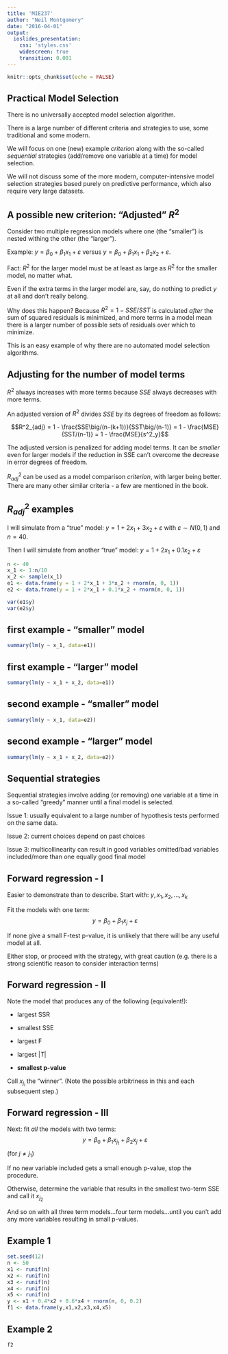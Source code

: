 ```yaml
---
title: 'MIE237'
author: "Neil Montgomery"
date: "2016-04-01"
output: 
  ioslides_presentation: 
    css: 'styles.css' 
    widescreen: true 
    transition: 0.001
---
```

\newcommand{\Var}[1]{\text{Var}\left( #1 \right)}
\newcommand{\E}[1]{E\left( #1 \right)}
\newcommand{\Sample}[1]{#1_1,\ldots,#1_n}
\newcommand{\od}[2]{\overline #1_{#2\cdot}}
\newcommand{\flist}[2]{\{#1_1, #1_2, \ldots, #1_#2\}}
\newcommand{\samp}[2]{#1_1, #1_2, \ldots, #1_#2}
\renewcommand{\bar}[1]{\overline{#1}}
\newcommand{\ve}{\varepsilon}
\newcommand{\bs}[1]{\boldsymbol{#1}}

```r
knitr::opts_chunk$set(echo = FALSE)
```

## Practical Model Selection { .build }

There is no universally accepted model selection algorithm.

There is a large number of different criteria and strategies to use, some traditional and some modern.

We will focus on one (new) example *criterion* along with the so-called *sequential* strategies (add/remove one variable at a time) for model selection.

We will not discuss some of the more modern, computer-intensive model selection strategies based purely on predictive performance, which also require very large datasets. 

## A possible new criterion: "Adjusted" $R^2$ { .build }

Consider two multiple regression models where one (the "smaller") is nested withing the other (the "larger").

Example: $y = \beta_0 + \beta_1 x_1 + \ve$ versus $y = \beta_0 + \beta_1 x_1 + \beta_2 x_2 + \ve$.

Fact: $R^2$ for the larger model must be at least as large as $R^2$ for the smaller model, no matter what. 

Even if the extra terms in the larger model are, say, do nothing to predict $y$ at all and don't really belong.

Why does this happen? Because $R^2 = 1 - SSE \big/ SST$ is calculated *after* the sum of squared residuals is minimized, and more terms in a model mean there is a larger number of possible sets of residuals over which to minimize.

This is an easy example of why there are no automated model selection algorithms.

## Adjusting for the number of model terms { .build }

$R^2$ always increases with more terms because $SSE$ always decreases with more terms. 

An adjusted version of $R^2$ divides $SSE$ by its degrees of freedom as follows:

$$R^2_{adj} = 1 - \frac{SSE\big/(n-(k+1))}{SST\big/(n-1)} = 1 - \frac{MSE}{SST/(n-1)} = 1 - \frac{MSE}{s^2_y}$$

The adjusted version is penalized for adding model terms. It can be *smaller* even for larger models if the reduction in SSE can't overcome the decrease in error degrees of freedom.

$R^2_{adj}$ can be used as a model comparison *criterion*, with larger being better. There are many other similar criteria - a few are mentioned in the book.

## $R^2_{adj}$ examples

I will simulate from a "true" model: $y = 1 + 2x_1 + 3x_2 + \ve$ with $\ve \sim N(0,1)$ and $n=40$. 

Then I will simulate from another "true" model: $y = 1 + 2x_1 + 0.1x_2 + \ve$

```r
n <- 40
x_1 <- 1:n/10
x_2 <- sample(x_1)
e1 <- data.frame(y = 1 + 2*x_1 + 3*x_2 + rnorm(n, 0, 1))
e2 <- data.frame(y = 1 + 2*x_1 + 0.1*x_2 + rnorm(n, 0, 1))

var(e1$y)
var(e2$y)
```

## first example - "smaller" model

```r
summary(lm(y ~ x_1, data=e1))
```

## first example - "larger" model

```r
summary(lm(y ~ x_1 + x_2, data=e1))
```

## second example - "smaller" model

```r
summary(lm(y ~ x_1, data=e2))
```

## second example - "larger" model

```r
summary(lm(y ~ x_1 + x_2, data=e2))
```

## Sequential strategies { .build }

Sequential strategies involve adding (or removing) one variable at a time in a so-called "greedy" manner until a final model is selected.

Issue 1: usually equivalent to a large number of hypothesis tests performed on the same data.

Issue 2: current choices depend on past choices

Issue 3: multicollinearity can result in good variables omitted/bad variables included/more than one equally good final model

## Forward regression - I

Easier to demonstrate than to describe. Start with: $y, x_1, x_2, \ldots, x_k$

Fit \textit{all} the models with one term:
$$y = \beta_0+\beta_1 x_j + \varepsilon$$

If none give a small F-test p-value, it is unlikely that there will
be any useful model at all.

Either stop, or proceed with the strategy, with great caution (e.g. there is a strong scientific reason to consider interaction terms)\ldots

## Forward regression - II

Note the model that produces any of the following (equivalent!):

* largest SSR

* smallest SSE

* largest F

* largest $|T|$

* **smallest p-value**

Call $x_{j_i}$ the "winner". (Note the possible arbitriness in this and each subsequent step.)


## Forward regression - III

Next: fit *all* the models with two terms:
$$y = \beta_0+\beta_1 x_{j_1} + \beta_2 x_j + \varepsilon$$
(for $j \ne j_1$)

If no new variable included gets a small enough p-value, stop the procedure.

Otherwise, determine the variable that results in the smallest two-term SSE and call it $x_{j_2}$

And so on with all three term models...four term models...until you can't add any more variables resulting in small p-values. 

## Example 1

```r
set.seed(12)
n <- 50
x1 <- runif(n)
x2 <- runif(n)
x3 <- runif(n)
x4 <- runif(n)
x5 <- runif(n)
y <- x1 + 0.4*x2 + 0.6*x4 + rnorm(n, 0, 0.2)
f1 <- data.frame(y,x1,x2,x3,x4,x5)
```

## Example 2

```r
f2
```


